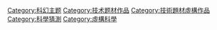 [[Category:科幻主题|Category:科幻主题]]
[[Category:技术题材作品|Category:技术题材作品]]
[[Category:技術題材虛構作品|Category:技術題材虛構作品]]
[[Category:科學猜測|Category:科學猜測]]
[[Category:虛構科學|Category:虛構科學]]